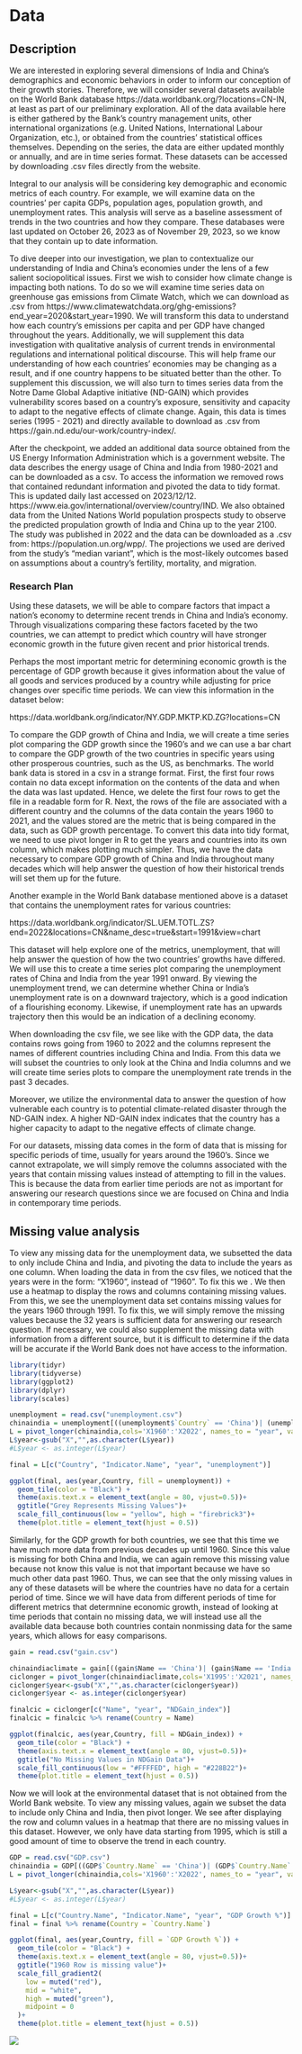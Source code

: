 # Data

\setupinterlinespace[line=2.8ex]

## Description

We are interested in exploring several dimensions of India and China's demographics and economic behaviors in order to inform our conception of their growth stories. Therefore, we will consider several datasets available on the World Bank database https://data.worldbank.org/?locations=CN-IN, at least as part of our preliminary exploration. All of the data available here is either gathered by the Bank's country management units, other international organizations (e.g. United Nations, International Labour Organization, etc.), or obtained from the countries' statistical offices themselves. Depending on the series, the data are either updated monthly or annually, and are in time series format. These datasets can be accessed by downloading .csv files directly from the website.

Integral to our analysis will be considering key demographic and economic metrics of each country. For example, we will examine data on the countries' per capita GDPs, population ages, population growth, and unemployment rates. This analysis will serve as a baseline assessment of trends in the two countries and how they compare. These databases were last updated on October 26, 2023 as of November 29, 2023, so we know that they contain up to date information.

To dive deeper into our investigation, we plan to contextualize our understanding of India and China's economies under the lens of a few salient sociopolitical issues. First we wish to consider how climate change is impacting both nations. To do so we will examine time series data on greenhouse gas emissions from Climate Watch, which we can download as .csv from https://www.climatewatchdata.org/ghg-emissions?end_year=2020&start_year=1990. We will transform this data to understand how each country's emissions per capita and per GDP have changed throughout the years. Additionally, we will supplement this data investigation with qualitative analysis of current trends in environmental regulations and international political discourse. This will help frame our understanding of how each countries' economies may be changing as a result, and if one country happens to be situated better than the other. To supplement this discussion, we will also turn to times series data from the Notre Dame Global Adaptive initiative (ND-GAIN) which provides vulnerability scores based on a country's exposure, sensitivity and capacity to adapt to the negative effects of climate change. Again, this data is times series (1995 - 2021) and directly available to download as .csv from https://gain.nd.edu/our-work/country-index/.

After the checkpoint, we added an additional data source obtained from the US Energy Information Administration which is a government website. The data describes the energy usage of China and India from 1980-2021 and can be downloaded as a csv. To access the information we removed rows that contained redundant information and pivoted the data to tidy format. This is updated daily last accessed on 2023/12/12. https://www.eia.gov/international/overview/country/IND. We also obtained data from the United Nations World population prospects study to observe the predicted propulation growth of India and China up to the year 2100. The study was published in 2022 and the data can be downloaded as a .csv from: https://population.un.org/wpp/. The projections we used are derived from the study's "median variant", which is the most-likely outcomes based on assumptions about a country's fertility, mortality, and migration.

### Research Plan

Using these datasets, we will be able to compare factors that impact a nation's economy to determine recent trends in China and India's economy. Through visualizations comparing these factors faceted by the two countries, we can attempt to predict which country will have stronger economic growth in the future given recent and prior historical trends.

Perhaps the most important metric for determining economic growth is the percentage of GDP growth because it gives information about the value of all goods and services produced by a country while adjusting for price changes over specific time periods. We can view this information in the dataset below:

https://data.worldbank.org/indicator/NY.GDP.MKTP.KD.ZG?locations=CN

To compare the GDP growth of China and India, we will create a time series plot comparing the GDP growth since the 1960's and we can use a bar chart to compare the GDP growth of the two countries in specific years using other prosperous countries, such as the US, as benchmarks. The world bank data is stored in a csv in a strange format. First, the first four rows contain no data except information on the contents of the data and when the data was last updated. Hence, we delete the first four rows to get the file in a readable form for R. Next, the rows of the file are associated with a different country and the columns of the data contain the years 1960 to 2021, and the values stored are the metric that is being compared in the data, such as GDP growth percentage. To convert this data into tidy format, we need to use pivot longer in R to get the years and countries into its own column, which makes plotting much simpler. Thus, we have the data necessary to compare GDP growth of China and India throughout many decades which will help answer the question of how their historical trends will set them up for the future.

Another example in the World Bank database mentioned above is a dataset that contains the unemployment rates for various countries:

https://data.worldbank.org/indicator/SL.UEM.TOTL.ZS?end=2022&locations=CN&name_desc=true&start=1991&view=chart

This dataset will help explore one of the metrics, unemployment, that will help answer the question of how the two countries' growths have differed. We will use this to create a time series plot comparing the unemployment rates of China and India from the year 1991 onward. By viewing the unemployment trend, we can determine whether China or India's unemployment rate is on a downward trajectory, which is a good indication of a flourishing economy. Likewise, if unemployment rate has an upwards trajectory then this would be an indication of a declining economy.

When downloading the csv file, we see like with the GDP data, the data contains rows going from 1960 to 2022 and the columns represent the names of different countries including China and India. From this data we will subset the countries to only look at the China and India columns and we will create time series plots to compare the unemployment rate trends in the past 3 decades.

Moreover, we utilize the environmental data to answer the question of how vulnerable each country is to potential climate-related disaster through the ND-GAIN index. A higher ND-GAIN index indicates that the country has a higher capacity to adapt to the negative effects of climate change.

For our datasets, missing data comes in the form of data that is missing for specific periods of time, usually for years around the 1960's. Since we cannot extrapolate, we will simply remove the columns associated with the years that contain missing values instead of attempting to fill in the values. This is because the data from earlier time periods are not as important for answering our research questions since we are focused on China and India in contemporary time periods.

## Missing value analysis

To view any missing data for the unemployment data, we subsetted the data to only include China and India, and pivoting the data to include the years as one column. When loading the data in from the csv files, we noticed that the years were in the form: "X1960", instead of "1960". To fix this we . We then use a heatmap to display the rows and columns containing missing values. From this, we see the unemployment data set contains missing values for the years 1960 through 1991. To fix this, we will simply remove the missing values because the 32 years is sufficient data for answering our research question. If necessary, we could also supplement the missing data with information from a different source, but it is difficult to determine if the data will be accurate if the World Bank does not have access to the information.

```r
library(tidyr)
library(tidyverse)
library(ggplot2)
library(dplyr)
library(scales)

unemployment = read.csv("unemployment.csv")
chinaindia = unemployment[((unemployment$`Country` == 'China')| (unemployment$`Country` == 'India')) , ]
L = pivot_longer(chinaindia,cols='X1960':'X2022', names_to = "year", values_to = "unemployment")
L$year<-gsub("X","",as.character(L$year))
#L$year <- as.integer(L$year)

final = L[c("Country", "Indicator.Name", "year", "unemployment")]
```

```r
ggplot(final, aes(year,Country, fill = unemployment)) +
  geom_tile(color = "Black") +
  theme(axis.text.x = element_text(angle = 80, vjust=0.5))+
  ggtitle("Grey Represents Missing Values")+
  scale_fill_continuous(low = "yellow", high = "firebrick3")+
  theme(plot.title = element_text(hjust = 0.5))
```



Similarly, for the GDP growth for both countries, we see that this time we have much more data from previous decades up until 1960. Since this value is missing for both China and India, we can again remove this missing value because not know this value is not that important because we have so much other data past 1960. Thus, we can see that the only missing values in any of these datasets will be where the countries have no data for a certain period of time. Since we will have data from different periods of time for different metrics that determnine economic growth, instead of looking at time periods that contain no missing data, we will instead use all the available data because both countries contain nonmissing data for the same years, which allows for easy comparisons.

```r
gain = read.csv("gain.csv")

chinaindiaclimate = gain[((gain$Name == 'China')| (gain$Name == 'India')) , ]
ciclonger = pivot_longer(chinaindiaclimate,cols='X1995':'X2021', names_to = "year", values_to = "NDGain_index")
ciclonger$year<-gsub("X","",as.character(ciclonger$year))
ciclonger$year <- as.integer(ciclonger$year)

finalcic = ciclonger[c("Name", "year", "NDGain_index")]
finalcic = finalcic %>% rename(Country = Name)
```

```r
ggplot(finalcic, aes(year,Country, fill = NDGain_index)) +
  geom_tile(color = "Black") +
  theme(axis.text.x = element_text(angle = 80, vjust=0.5))+
  ggtitle("No Missing Values in NDGain Data")+
  scale_fill_continuous(low = "#FFFFED", high = "#228B22")+
  theme(plot.title = element_text(hjust = 0.5))

```



Now we will look at the environmental dataset that is not obtained from the World Bank website. To view any missing values, again we subset the data to include only China and India, then pivot longer. We see after displaying the row and column values in a heatmap that there are no missing values in this dataset. However, we only have data starting from 1995, which is still a good amount of time to observe the trend in each country.

```r
GDP = read.csv("GDP.csv")
chinaindia = GDP[((GDP$`Country.Name` == 'China')| (GDP$`Country.Name` == 'India')) , ]
L = pivot_longer(chinaindia,cols='X1960':'X2022', names_to = "year", values_to = "GDP Growth %")

L$year<-gsub("X","",as.character(L$year))
#L$year <- as.integer(L$year)

final = L[c("Country.Name", "Indicator.Name", "year", "GDP Growth %")]
final = final %>% rename(Country = `Country.Name`)


```

```r

ggplot(final, aes(year,Country, fill = `GDP Growth %`)) +
  geom_tile(color = "Black") +
  theme(axis.text.x = element_text(angle = 80, vjust=0.5))+
  ggtitle("1960 Row is missing value")+ 
  scale_fill_gradient2(
    low = muted("red"),
    mid = "white",
    high = muted("green"),
    midpoint = 0
  )+
  theme(plot.title = element_text(hjust = 0.5))
```

![](images/missingndgain-01.jpg)
